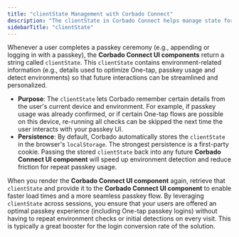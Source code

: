```yaml
---
title: "clientState Management with Corbado Connect"
description: "The clientState in Corbado Connect helps manage state for a smooth user experience. Learn how it works for passkey operations and autofill."
sidebarTitle: "clientState"
---
```


Whenever a user completes a passkey ceremony (e.g., appending or logging in with a passkey), the **Corbado Connect UI components** return a string called `clientState`. This `clientState` contains environment-related information (e.g., details used to optimize One-tap, passkey usage and detect environments) so that future interactions can be streamlined and personalized.

- **Purpose**: The `clientState` lets Corbado remember certain details from the user's current device and environment. For example, if passkey usage was already confirmed, or if certain One-tap flows are possible on this device, re-running all checks can be skipped the next time the user interacts with your passkey UI.
- **Persistence**: By default, Corbado automatically stores the `clientState` in the browser's `localStorage`. The strongest persistence is a first-party cookie. Passing the stored `clientState` back into any future **Corbado Connect UI component** will speed up environment detection and reduce friction for repeat passkey usage.

When you render the **Corbado Connect UI component** again, retrieve that `clientState` and provide it to the **Corbado Connect UI component** to enable faster load times and a more seamless passkey flow. By leveraging `clientState` across sessions, you ensure that your users are offered an optimal passkey experience (including One-tap passkey logins) without having to repeat environment checks or initial detections on every visit. This is typically a great booster for the login conversion rate of the solution.